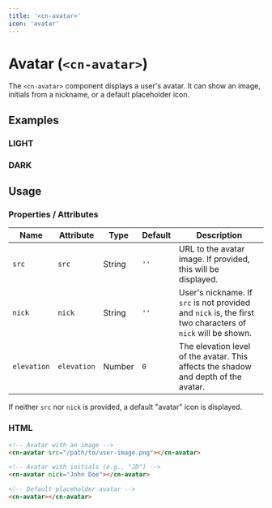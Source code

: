 ```yaml
---
title: '<cn-avatar>'
icon: 'avatar'
---
```


# Avatar (`<cn-avatar>`)

The `<cn-avatar>` component displays a user's avatar. It can show an image, initials from a nickname, or a default placeholder icon.

## Examples

<div class="grid two-col">
  <div class="light border border-radius p-1 surface">
    <h3>LIGHT</h3>
    <div class="flex items-center gap-1 my-1">
      <cn-avatar src="/example/avatar.webp"></cn-avatar>
      <cn-avatar elevation="1" nick="Ville Takanen"></cn-avatar>
      <cn-avatar elevation="2" ></cn-avatar>
    </div>
  </div>
  <div class="dark border border-radius p-1 surface">
    <h3>DARK</h3>
    <div class="flex items-center gap-1 my-1">
      <cn-avatar src="/example/avatar.webp"></cn-avatar>
      <cn-avatar elevation="1" nick="Jane Doe"></cn-avatar>
      <cn-avatar elevation="2"></cn-avatar>
    </div>
  </div>
</div>

## Usage

### Properties / Attributes

| Name   | Attribute | Type   | Default | Description                                                                                                |
|--------|-----------|--------|---------|------------------------------------------------------------------------------------------------------------|
| `src`  | `src`     | String | `''`    | URL to the avatar image. If provided, this will be displayed.                                              |
| `nick` | `nick`    | String | `''`    | User's nickname. If `src` is not provided and `nick` is, the first two characters of `nick` will be shown. |
| `elevation` | `elevation` | Number | `0`     | The elevation level of the avatar. This affects the shadow and depth of the avatar.                        |

If neither `src` nor `nick` is provided, a default "avatar" icon is displayed.

### HTML

```html
<!-- Avatar with an image -->
<cn-avatar src="/path/to/user-image.png"></cn-avatar>

<!-- Avatar with initials (e.g., "JD") -->
<cn-avatar nick="John Doe"></cn-avatar>

<!-- Default placeholder avatar -->
<cn-avatar></cn-avatar>
```
